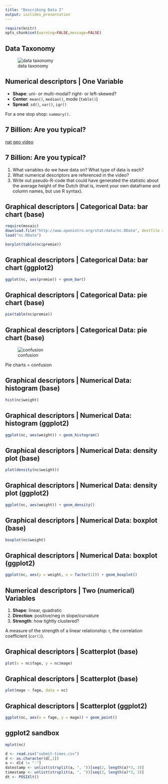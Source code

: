 ```yaml
---
title: "Describing Data I"
output: ioslides_presentation
---
```


```r
require(knitr)
opts_chunk$set(warning=FALSE,message=FALSE)
```

## Data Taxonomy

![data taxonomy](https://andrewpbray.github.io/data-taxonomy.png)


## Numerical descriptors | One Variable {.build}
- **Shape**: uni- or multi-modal? right- or left-skewed?
- **Center**: `mean()`, `median()`, mode (`table()`)
- **Spread**: `sd()`, `var()`, `iqr()`

For a one stop shop: `summary()`.


## 7 Billion: Are you typical?

[nat geo video](http://www.youtube.com/watch?v=4B2xOvKFFz4)


## 7 Billion: Are you typical?
1.  What variables do we have data on?  What type of data is each?
2.  What numerical descriptors are referenced in the video?
3.  Write out pseudo-R-code that could have generated the statistic about the 
average height of the Dutch (that is, invent your own dataframe and column names,
but use R syntax).


## Graphical descriptors | Categorical Data: bar chart (base) {.build}

```r
require(mosaic)
download.file("http://www.openintro.org/stat/data/nc.RData", destfile = "nc.RData")
load("nc.RData")
```

```r
barplot(table(nc$premie))
```


## Graphical descriptors | Categorical Data: bar chart (ggplot2) {.build}

```r
ggplot(nc, aes(premie)) + geom_bar()
```


## Graphical descriptors | Categorical Data: pie chart (base) {.build}

```r
pie(table(nc$premie))
```


## Graphical descriptors | Categorical Data: pie chart (base) {.build}

![confusion](http://librarylostfoundblog.files.wordpress.com/2013/06/the-oatmeal.jpg)

Pie charts = confusion


## Graphical descriptors | Numerical Data: histogram (base) {.build}

```r
hist(nc$weight)
```


## Graphical descriptors | Numerical Data: histogram (ggplot2) {.build}

```r
ggplot(nc, aes(weight)) + geom_histogram()
```


## Graphical descriptors | Numerical Data: density plot (base) {.build}

```r
plot(density(nc$weight))
```


## Graphical descriptors | Numerical Data: density plot (ggplot2) {.build}

```r
ggplot(nc, aes(weight)) + geom_density()
```


## Graphical descriptors | Numerical Data: boxplot (base) {.build}

```r
boxplot(nc$weight)
```


## Graphical descriptors | Numerical Data: boxplot (ggplot2) {.build}

```r
ggplot(nc, aes(y = weight, x = factor(1))) + geom_boxplot()
```


## Numerical descriptors | Two (numerical) Variables {.build}

1. **Shape**: linear, quadratic
2. **Direction**: positive/neg in slope/curvature
3. **Strength**: how tightly clustered?

A measure of the strength of a linear relationship: r, the correlation coefficient
(`cor()`).


## Graphical descriptors | Scatterplot (base) {.build}

```r
plot(x = nc$fage, y = nc$mage)
```


## Graphical descriptors | Scatterplot (base) {.build}

```r
plot(mage ~ fage, data = nc)
```


## Graphical descriptors | Scatterplot (ggplot2) {.build}

```r
ggplot(nc, aes(x = fage, y = mage)) + geom_point()
```


## ggplot2 sandbox

```r
mplot(nc)
```


```r
d <- read.csv("submit-times.csv")
d <- as.character(d[,1])
a <- d[d != "-"]
datestamp <- unlist(strsplit(a, ", "))[seq(2, length(a)*3, 3)]
timestamp <- unlist(strsplit(a, ", "))[seq(3, length(a)*3, 3)]
dt <- POSIXlt()
```





